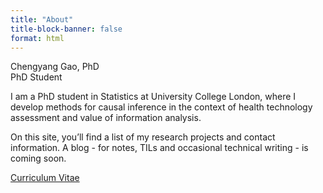 ```yaml
---
title: "About"
title-block-banner: false
format: html
---
```


```{=html}
<div class="home-container">
  <div class="home-text">
    <div class="home-name">Chengyang Gao, PhD</div>
    <div class="home-subtitle">PhD Student</div>
    
    <div class="home-bio">
      <p>I am a PhD student in Statistics at University College London, where I develop methods for causal inference in the context of health technology assessment and value of information analysis.</p>
      
      <p>On this site, you’ll find a list of my research projects and contact information. A blog - for notes, TILs and occasional technical writing - is coming soon.</p>
    </div>
    
    <div class="home-links">
      <a href="files/cv.pdf" class="cv-link">Curriculum Vitae</a>
    </div>
  </div>
  
  <div class="home-image-container">
    <img src="background2.jpg" class="home-image" alt="">
  </div>
</div>
```
